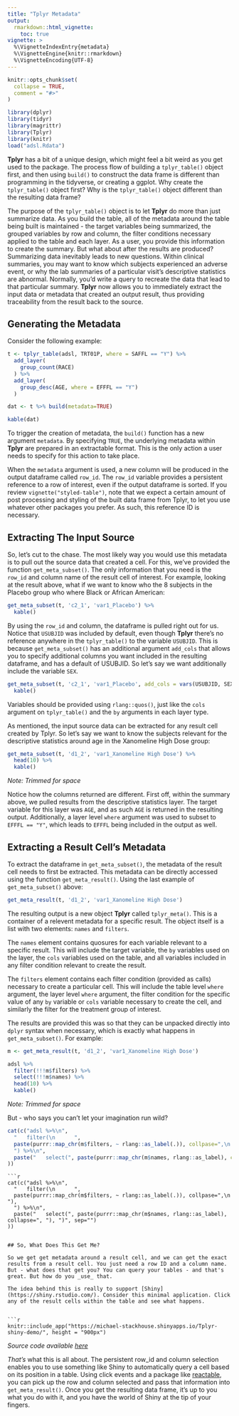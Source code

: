 ```yaml
---
title: "Tplyr Metadata"
output: 
  rmarkdown::html_vignette:
    toc: true
vignette: >
  %\VignetteIndexEntry{metadata}
  %\VignetteEngine{knitr::rmarkdown}
  %\VignetteEncoding{UTF-8}
---
```


```r
knitr::opts_chunk$set(
  collapse = TRUE,
  comment = "#>"
)
```

```r
library(dplyr)
library(tidyr)
library(magrittr)
library(Tplyr)
library(knitr)
load("adsl.Rdata")
```

**Tplyr** has a bit of a unique design, which might feel a bit weird as you get used to the package. The process flow of building a `tplyr_table()` object first, and then using `build()` to construct the data frame is different than programming in the tidyverse, or creating a ggplot. Why create the `tplyr_table()` object first? Why is the `tplyr_table()` object different than the resulting data frame?

The purpose of the `tplyr_table()` object is to let **Tplyr** do more than just summarize data. As you build the table, all of the metadata around the table being built is maintained - the target variables being summarized, the grouped variables by row and column, the filter conditions necessary applied to the table and each layer. As a user, you provide this information to create the summary. But what about after the results are produced? Summarizing data inevitably leads to new questions. Within clinical summaries, you may want to know which subjects experienced an adverse event, or why the lab summaries of a particular visit's descriptive statistics are abnormal. Normally, you'd write a query to recreate the data that lead to that particular summary. **Tplyr** now allows you to immediately extract the input data or metadata that created an output result, thus providing traceability from the result back to the source.

## Generating the Metadata

Consider the following example:

```r
t <- tplyr_table(adsl, TRT01P, where = SAFFL == "Y") %>% 
  add_layer(
    group_count(RACE)
  ) %>% 
  add_layer(
    group_desc(AGE, where = EFFFL == "Y")
  )

dat <- t %>% build(metadata=TRUE)

kable(dat)
```

To trigger the creation of metadata, the `build()` function has a new argument `metadata`. By specifying `TRUE`, the underlying metadata within **Tplyr** are prepared in an extractable format. This is the only action a user needs to specify for this action to take place. 

When the `metadata` argument is used, a new column will be produced in the output dataframe called `row_id`. The `row_id` variable provides a persistent reference to a row of interest, even if the output dataframe is sorted. If you review `vignette("styled-table")`, note that we expect a certain amount of post processing and styling of the built data frame from Tplyr, to let you use whatever other packages you prefer. As such, this reference ID is necessary.

## Extracting The Input Source

So, let's cut to the chase. The most likely way you would use this metadata is to pull out the source data that created a cell. For this, we've provided the function `get_meta_subset()`. The only information that you need is the `row_id` and column name of the result cell of interest. For example, looking at the result above, what if we want to know who the 8 subjects in the Placebo group who where Black or African American:

```r
get_meta_subset(t, 'c2_1', 'var1_Placebo') %>% 
  kable()
```

By using the `row_id` and column, the dataframe is pulled right out for us. Notice that `USUBJID` was included by default, even though **Tplyr** there's no reference anywhere in the `tplyr_table()` to the variable `USUBJID`. This is because `get_meta_subset()` has an additional argument `add_cols` that allows you to specify additional columns you want included in the resulting dataframe, and has a default of USUBJID. So let's say we want additionally include the variable `SEX`.

```r
get_meta_subset(t, 'c2_1', 'var1_Placebo', add_cols = vars(USUBJID, SEX)) %>% 
  kable()
```

Variables should be provided using `rlang::quos()`, just like the `cols` argument on `tplyr_table()` and the `by` arguments in each layer type. 

As mentioned, the input source data can be extracted for any result cell created by Tplyr. So let's say we want to know the subjects relevant for the descriptive statistics around age in the Xanomeline High Dose group:

```r
get_meta_subset(t, 'd1_2', 'var1_Xanomeline High Dose') %>% 
  head(10) %>% 
  kable()
```

_Note: Trimmed for space_

Notice how the columns returned are different. First off, within the summary above, we pulled results from the descriptive statistics layer. The target variable for this layer was `AGE`, and as such `AGE` is returned in the resulting output. Additionally, a layer level `where` argument was used to subset to `EFFFL == "Y"`, which leads to `EFFFL` being included in the output as well.

## Extracting a Result Cell's Metadata

To extract the dataframe in `get_meta_subset()`, the metadata of the result cell needs to first be extracted. This metadata can be directly accessed using the function `get_meta_result()`. Using the last example of `get_meta_subset()` above:

```r
get_meta_result(t, 'd1_2', 'var1_Xanomeline High Dose')
```

The resulting output is a new object **Tplyr** called `tplyr_meta()`. This is a container of a relevent metadata for a specific result. The object itself is a list with two elements: `names` and `filters`.

The `names` element contains quosures for each variable relevant to a specific result. This will include the target variable, the `by` variables used on the layer, the `cols` variables used on the table, and all variables included in any filter condition relevant to create the result.

The `filters` element contains each filter condition (provided as calls) necessary to create a particular cell. This will include the table level `where` argument, the layer level `where` argument, the filter condition for the specific value of any `by` variable or `cols` variable necessary to create the cell, and similarly the filter for the treatment group of interest.

The results are provided this was so that they can be unpacked directly into `dplyr` syntax when necessary, which is exactly what happens in `get_meta_subset()`. For example:

```r
m <- get_meta_result(t, 'd1_2', 'var1_Xanomeline High Dose')

adsl %>% 
  filter(!!!m$filters) %>% 
  select(!!!m$names) %>% 
  head(10) %>% 
  kable()
```

_Note: Trimmed for space_

But - who says you can't let your imagination run wild? 

```r
cat(c("adsl %>%\n",
  "   filter(\n      ",
  paste(purrr::map_chr(m$filters, ~ rlang::as_label(.)), collpase=",\n      "),
  ") %>%\n",
  paste("   select(", paste(purrr::map_chr(m$names, rlang::as_label), collapse=", "), ")", sep="")
))
```

```
```r
cat(c("adsl %>%\n",
  "   filter(\n      ",
  paste(purrr::map_chr(m$filters, ~ rlang::as_label(.)), collpase=",\n      "),
  ") %>%\n",
  paste("   select(", paste(purrr::map_chr(m$names, rlang::as_label), collapse=", "), ")", sep="")
))
```
```

## So, What Does This Get Me?

So we get get metadata around a result cell, and we can get the exact results from a result cell. You just need a row ID and a column name. But - what does that get you? You can query your tables - and that's great. But how do you _use_ that.

The idea behind this is really to support [Shiny](https://shiny.rstudio.com/). Consider this minimal application. Click any of the result cells within the table and see what happens.


```r
knitr::include_app("https://michael-stackhouse.shinyapps.io/Tplyr-shiny-demo/", height = "900px")
```

_Source code available [here](https://github.com/atorus-research/Tplyr-shiny-demo)_

_That's_ what this is all about. The persistent row_id and column selection enables you to use something like Shiny to automatically query a cell based on its position in a table. Using click events and a package like [reactable](https://glin.github.io/reactable/), you can pick up the row and column selected and pass that information into `get_meta_result()`. Once you get the resulting data frame, it's up to you what you do with it, and you have the world of Shiny at the tip of your fingers.
